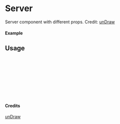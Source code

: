 
<Meta of={Server} title="unDraw/Server" />

# Server

Server component with different props.
Credit: [unDraw](https://undraw.co/illustrations)

#### Example

<Canvas of={Server.Primary} />

## Usage

```ts
import { Server } from "yadl-ui";

const Example = () => {
  return (
      <Server />
  );
};

export default Example;
```

#### Credits
[unDraw](https://undraw.co/illustrations)
